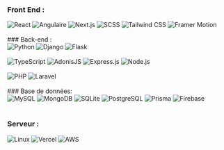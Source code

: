 
### Front End :
<div style={{display : "flex", flexWrap : "wrap", gap: 10}}>
    <img src="https://img.shields.io/badge/ReactJS-61DAFB?logo=react&logoColor=white&style=flat-square" alt="React" />
    <img src="https://img.shields.io/badge/Angular-DD0031?logo=angular&logoColor=white&style=flat-square" alt="Angulaire" />
    <img src="https://img.shields.io/badge/Next.JS-000000?logo=next.js&logoColor=white&style=flat-square" alt="Next.js" />
    <img src="https://img.shields.io/badge/SCSS-CC6699?logo=sass&logoColor=white&style=flat-square" alt="SCSS" />
    <img src="https://img.shields.io/badge/Tailwind_CSS-38B2AC?logo=tailwind-css&logoColor=white&style=flat-square" alt="Tailwind CSS" />
    <img src="https://img.shields.io/badge/Framer_Motion-0055FF?logo=framer&logoColor=white&style=flat-square" alt="Framer Motion" />
</div>
<br />
### Back-end :
<div style={{display : "flex", flexWrap : "wrap", gap: 10}}>
    <img src="https://img.shields.io/badge/Python-3776AB?logo=python&logoColor=white&style=flat-square" alt="Python" />
    <img src="https://img.shields.io/badge/Django-092E20?logo=django&logoColor=white&style=flat-square" alt="Django" />
    <img src="https://img.shields.io/badge/Flask-000000?logo=flask&logoColor=white&style=flat-square" alt="Flask" />
</div>
<br/>
<div style={{display : "flex", flexWrap : "wrap", gap: 10}}>
    <img src="https://img.shields.io/badge/TypeScript-007ACC?logo=typescript&logoColor=white&style=flat-square" alt="TypeScript" />
    <img src="https://img.shields.io/badge/AdonisJS-220052?logo=adonisjs&logoColor=white&style=flat-square" alt="AdonisJS" />
    <img src="https://img.shields.io/badge/Express.JS-000000?logo=express&logoColor=white&style=flat-square" alt="Express.js" />
    <img src="https://img.shields.io/badge/Node.JS-339933?logo=node.js&logoColor=white&style=flat-square" alt="Node.js" />
</div>
<br />
<div style={{ display: "flex", flexWrap: "wrap", gap: 10 }}>
    <img src="https://img.shields.io/badge/PHP-777BB4?logo=php&logoColor=white&style=flat-square" alt="PHP" />
    <img src="https://img.shields.io/badge/Laravel-FF2D20?logo=laravel&logoColor=white&style=flat-square" alt="Laravel" />
</div>
<br />
### Base de données:
<div style={{display : "flex", flexWrap : "wrap", gap: 10}}>
    <img src="https://img.shields.io/badge/MySQL-4479A1?logo=mysql&logoColor=white&style=flat-square" alt="MySQL" />
    <img src="https://img.shields.io/badge/MongoDB-47A248?logo=mongodb&logoColor=white&style=flat-square" alt="MongoDB" />
    <img src="https://img.shields.io/badge/SQLite-003B57?logo=sqlite&logoColor=white&style=flat-square" alt="SQLite" />
    <img src="https://img.shields.io/badge/PostgreSQL-336791?logo=postgresql&logoColor=white&style=flat-square" alt="PostgreSQL" />
    <img src="https://img.shields.io/badge/Prisma-2D3748?logo=prisma&logoColor=white&style=flat-square" alt="Prisma" />
    <img src="https://img.shields.io/badge/Firebase-FFCA28?logo=firebase&logoColor=black&style=flat-square" alt="Firebase" />
</div>
<br />

### Serveur :
<div style={{display : "flex", flexWrap : "wrap", gap: 10}}>
    <img src="https://img.shields.io/badge/Linux-FCC624?logo=linux&logoColor=black&style=flat-square" alt="Linux" />
    <img src="https://img.shields.io/badge/Vercel-000000?logo=vercel&logoColor=white&style=flat-square" alt="Vercel" />
    <img src="https://img.shields.io/badge/AWS-232F3E?logo=amazon-aws&logoColor=white&style=flat-square" alt="AWS" />
</div>
<br />
